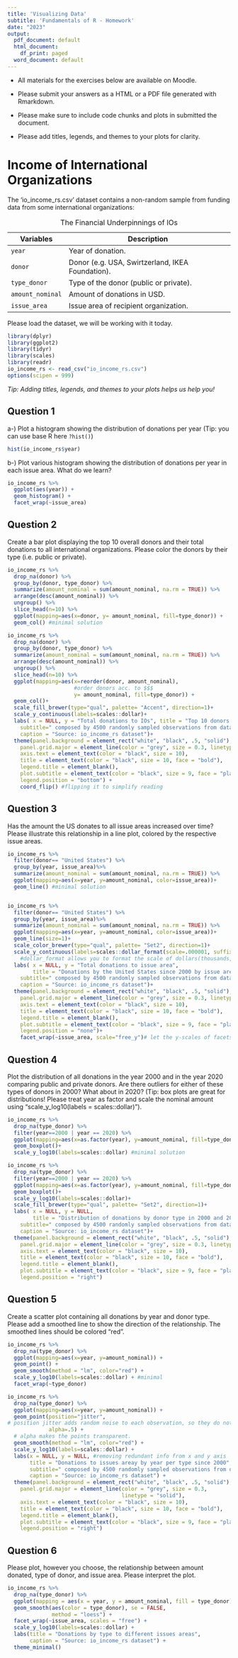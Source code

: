 ```yaml
---
title: 'Visualizing Data'
subtitle: 'Fundamentals of R - Homework'
date: "2023"
output:
  pdf_document: default
  html_document:
    df_print: paged
  word_document: default
---
```


-   All materials for the exercises below are available on Moodle.

-   Please submit your answers as a HTML or a PDF file generated with Rmarkdown.

-   Please make sure to include code chunks and plots in submitted the document.

-   Please add titles, legends, and themes to your plots for clarity.

# Income of International Organizations

The 'io_income_rs.csv' dataset contains a non-random sample from funding data from some international organizations:

| Variables        | Description                                      |
|------------------|--------------------------------------------------|
| `year`           | Year of donation.                                |
| `donor`          | Donor (e.g. USA, Swirtzerland, IKEA Foundation). |
| `type_donor`     | Type of the donor (public or private).           |
| `amount_nominal` | Amount of donations in USD.                      |
| `issue_area`     | Issue area of recipient organization.            |

: The Financial Underpinnings of IOs

Please load the dataset, we will be working with it today.

```r
library(dplyr)
library(ggplot2)
library(tidyr)
library(scales)
library(readr)
io_income_rs <- read_csv("io_income_rs.csv")
options(scipen = 999)
```

*Tip: Adding titles, legends, and themes to your plots helps us help you!*

## Question 1

a-) Plot a histogram showing the distribution of donations per year (Tip: you can use base R here `?hist()`)

```r
hist(io_income_rs$year)
```

b-) Plot various histogram showing the distribution of donations per year in each issue area. What do we learn?

```r
io_income_rs %>%
  ggplot(aes(year)) +
  geom_histogram() +
  facet_wrap(~issue_area)
```

## Question 2

Create a bar plot displaying the top 10 overall donors and their total donations to all international organizations. Please color the donors by their type (i.e. public or private).

```r
io_income_rs %>%
  drop_na(donor) %>%
  group_by(donor, type_donor) %>%
  summarize(amount_nominal = sum(amount_nominal, na.rm = TRUE)) %>% 
  arrange(desc(amount_nominal)) %>%
  ungroup() %>%
  slice_head(n=10) %>% 
  ggplot(mapping=aes(x=donor, y= amount_nominal, fill=type_donor)) +
  geom_col() #minimal solution 

io_income_rs %>%
  drop_na(donor) %>%
  group_by(donor, type_donor) %>%
  summarize(amount_nominal = sum(amount_nominal, na.rm = TRUE)) %>% 
  arrange(desc(amount_nominal)) %>%
  ungroup() %>%
  slice_head(n=10) %>%
  ggplot(mapping=aes(x=reorder(donor, amount_nominal),
                     #order donors acc. to $$$
                     y= amount_nominal, fill=type_donor)) +
  geom_col()+
  scale_fill_brewer(type="qual", palette= "Accent", direction=1)+
  scale_y_continuous(labels=scales::dollar)+
  labs( x = NULL, y = "Total donations to IOs", title = "Top 10 donors from 2000 to 2020",
    subtitle=" composed by 4500 randomly sampled observations from dataset",
    caption = "Source: io_income_rs dataset")+
  theme(panel.background = element_rect("white", "black", .5, "solid"),
    panel.grid.major = element_line(color = "grey", size = 0.3, linetype = "solid"),
    axis.text = element_text(color = "black", size = 10),
    title = element_text(color = "black", size = 10, face = "bold"),
    legend.title = element_blank(),
    plot.subtitle = element_text(color = "black", size = 9, face = "plain"),
    legend.position = "bottom") +
    coord_flip() #flipping it to simplify reading
```

## Question 3

Has the amount the US donates to all issue areas increased over time? Please illustrate this relationship in a line plot, colored by the respective issue areas. 

```r
io_income_rs %>%
  filter(donor== "United States") %>%
  group_by(year, issue_area)%>%
  summarize(amount_nominal = sum(amount_nominal, na.rm = TRUE)) %>% 
  ggplot(mapping=aes(x=year, y=amount_nominal, color=issue_area))+
  geom_line() #minimal solution


io_income_rs %>%
  filter(donor== "United States") %>%
  group_by(year, issue_area)%>%
  summarize(amount_nominal = sum(amount_nominal, na.rm = TRUE)) %>% 
  ggplot(mapping=aes(x=year, y=amount_nominal, color=issue_area))+
  geom_line(size=1)+
  scale_color_brewer(type="qual", palette= "Set2", direction=1)+
  scale_y_continuous(labels=scales::dollar_format(scale=.000001, suffix="m", prefix = "$"))+
    #dollar_format allows you to format the scale of dollars(thousands, millions, billions)
  labs( x = NULL, y = "Total donations to issue area", 
        title = "Donations by the United States since 2000 by issue area", 
    subtitle=" composed by 4500 randomly sampled observations from dataset",
    caption = "Source: io_income_rs dataset")+
  theme(panel.background = element_rect("white", "black", .5, "solid"),
    panel.grid.major = element_line(color = "grey", size = 0.3, linetype = "solid"),
    axis.text = element_text(color = "black", size = 10),
    title = element_text(color = "black", size = 10, face = "bold"),
    legend.title = element_blank(),
    plot.subtitle = element_text(color = "black", size = 9, face = "plain"),
    legend.position = "none")+
    facet_wrap(~issue_area, scale="free_y")# let the y-scales of facets change.
```

## Question 4

Plot the distribution of all donations in the year 2000 and in the year 2020 comparing public and private donors. Are there outliers for either of these types of donors in 2000? What about in 2020? (Tip: box plots are great for distributions! Please treat year as factor and scale the nominal amount using "scale_y_log10(labels = scales::dollar)").

```r
io_income_rs %>%
  drop_na(type_donor) %>%
  filter(year==2000 | year == 2020) %>%
  ggplot(mapping=aes(x=as.factor(year), y=amount_nominal, fill=type_donor))+
  geom_boxplot()+
  scale_y_log10(labels=scales::dollar) #minimal solution

io_income_rs %>%
  drop_na(type_donor) %>%
  filter(year==2000 | year == 2020) %>%
  ggplot(mapping=aes(x=as.factor(year), y=amount_nominal, fill=type_donor))+
  geom_boxplot()+
  scale_y_log10(labels=scales::dollar)+
  scale_fill_brewer(type="qual", palette= "Set2", direction=1)+
  labs( x = NULL, y = NULL, 
        title = "Distribution of donations by donor type in 2000 and 2020",
    subtitle=" composed by 4500 randomly sampled observations from dataset",
    caption = "Source: io_income_rs dataset")+
  theme(panel.background = element_rect("white", "black", .5, "solid"),
    panel.grid.major = element_line(color = "grey", size = 0.3, linetype = "solid"),
    axis.text = element_text(color = "black", size = 10),
    title = element_text(color = "black", size = 10, face = "bold"),
    legend.title = element_blank(),
    plot.subtitle = element_text(color = "black", size = 9, face = "plain"),
    legend.position = "right")
```

## Question 5

Create a scatter plot containing all donations by year and donor type. Please add a smoothed line to show the direction of the relationship. The smoothed lines should be colored "red".

```r
io_income_rs %>%
  drop_na(type_donor) %>%
  ggplot(mapping=aes(x=year, y=amount_nominal)) +
  geom_point() +
  geom_smooth(method = "lm", color="red") +
  scale_y_log10(labels=scales::dollar) + #minimal
  facet_wrap(~type_donor)

io_income_rs %>%
  drop_na(type_donor) %>%
  ggplot(mapping=aes(x=year, y=amount_nominal)) +
  geom_point(position="jitter", 
# position jitter adds random noise to each observation, so they do not line up by year.
             alpha=.5) +  
  # alpha makes the points transparent.
  geom_smooth(method = "lm", color="red") +
  scale_y_log10(labels=scales::dollar) +
  labs(x = NULL, y = NULL, #removing redundant info from x and y axis
       title = "Donations to issues areay by year per type since 2000", 
       subtitle=" composed by 4500 randomly sampled observations from dataset",
       caption = "Source: io_income_rs dataset") +
  theme(panel.background = element_rect("white", "black", .5, "solid"),
    panel.grid.major = element_line(color = "grey", size = 0.3,
                                    linetype = "solid"),
    axis.text = element_text(color = "black", size = 10),
    title = element_text(color = "black", size = 10, face = "bold"),
    legend.title = element_blank(),
    plot.subtitle = element_text(color = "black", size = 9, face = "plain"),
    legend.position = "right")
```

## Question 6

Please plot, however you choose, the relationship between amount donated, type of donor, and issue area. Please interpret the plot.

```r
io_income_rs %>%
  drop_na(type_donor) %>%
  ggplot(mapping = aes(x = year, y = amount_nominal, fill = type_donor)) +
  geom_smooth(aes(color = type_donor), se = FALSE,
              method = "loess") +
  facet_wrap(~issue_area, scales = "free") +
  scale_y_log10(labels=scales::dollar) +
  labs(title = "Donations by type to different issues areas",
       caption = "Source: io_income_rs dataset") +
  theme_minimal()
```
